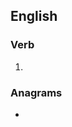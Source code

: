 ==English==

===Verb===
{{head|en|present participle}}

# {{present participle of|constipate|lang=en|nocat=1}}

===Anagrams===
* {{anagrams|en|a=acgiinnopstt|pointcasting}}